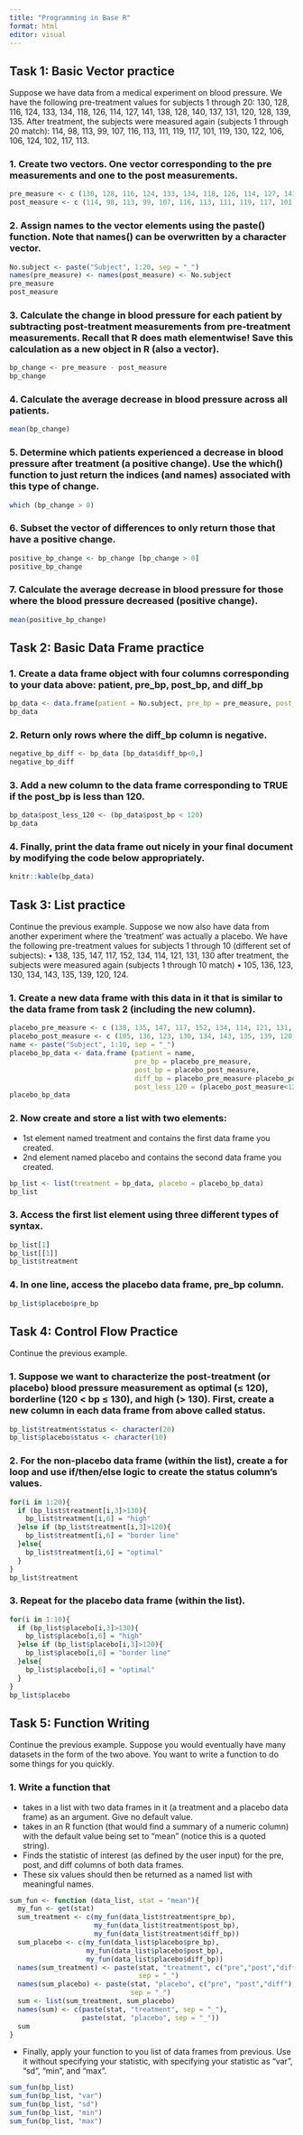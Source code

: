 ```yaml
---
title: "Programming in Base R"
format: html
editor: visual
---
```


## Task 1: Basic Vector practice

Suppose we have data from a medical experiment on blood pressure. We have the following pre-treatment values for subjects 1 through 20: 130, 128, 116, 124, 133, 134, 118, 126, 114, 127, 141, 138, 128, 140, 137, 131, 120, 128, 139, 135. After treatment, the subjects were measured again (subjects 1 through 20 match): 114, 98, 113, 99, 107, 116, 113, 111, 119, 117, 101, 119, 130, 122, 106, 106, 124, 102, 117, 113.

### 1. Create two vectors. One vector corresponding to the pre measurements and one to the post measurements.

```r
pre_measure <- c (130, 128, 116, 124, 133, 134, 118, 126, 114, 127, 141, 138, 128, 140, 137, 131, 120, 128, 139, 135)
post_measure <- c (114, 98, 113, 99, 107, 116, 113, 111, 119, 117, 101, 119, 130, 122, 106, 106, 124, 102, 117, 113)
```

### 2. Assign names to the vector elements using the paste() function. Note that names() can be overwritten by a character vector.

```r
No.subject <- paste("Subject", 1:20, sep = "_")
names(pre_measure) <- names(post_measure) <- No.subject
pre_measure
post_measure
```

### 3. Calculate the change in blood pressure for each patient by subtracting post-treatment measurements from pre-treatment measurements. Recall that R does math elementwise! Save this calculation as a new object in R (also a vector).

```r
bp_change <- pre_measure - post_measure
bp_change
```

### 4. Calculate the average decrease in blood pressure across all patients.

```r
mean(bp_change)
```

### 5. Determine which patients experienced a decrease in blood pressure after treatment (a positive change). Use the which() function to just return the indices (and names) associated with this type of change.

```r
which (bp_change > 0)
```

### 6. Subset the vector of differences to only return those that have a positive change.

```r
positive_bp_change <- bp_change [bp_change > 0]
positive_bp_change
```

### 7. Calculate the average decrease in blood pressure for those where the blood pressure decreased (positive change).

```r
mean(positive_bp_change)
```

## Task 2: Basic Data Frame practice

### 1. Create a data frame object with four columns corresponding to your data above: patient, pre_bp, post_bp, and diff_bp

```r
bp_data <- data.frame(patient = No.subject, pre_bp = pre_measure, post_bp = post_measure, diff_bp = bp_change, row.names = NULL)
bp_data
```

### 2. Return only rows where the diff_bp column is negative.

```r
negative_bp_diff <- bp_data [bp_data$diff_bp<0,]
negative_bp_diff
```

### 3. Add a new column to the data frame corresponding to TRUE if the post_bp is less than 120.

```r
bp_data$post_less_120 <- (bp_data$post_bp < 120)
bp_data
```

### 4. Finally, print the data frame out nicely in your final document by modifying the code below appropriately.

```r
knitr::kable(bp_data)
```

## Task 3: List practice

Continue the previous example. Suppose we now also have data from another experiment where the ‘treatment’ was actually a placebo. We have the following pre-treatment values for subjects 1 through 10 (different set of subjects): • 138, 135, 147, 117, 152, 134, 114, 121, 131, 130 after treatment, the subjects were measured again (subjects 1 through 10 match) • 105, 136, 123, 130, 134, 143, 135, 139, 120, 124.

### 1. Create a new data frame with this data in it that is similar to the data frame from task 2 (including the new column).

```r
placebo_pre_measure <- c (138, 135, 147, 117, 152, 134, 114, 121, 131, 130)
placebo_post_measure <- c (105, 136, 123, 130, 134, 143, 135, 139, 120, 124)
name <- paste("Subject", 1:10, sep = "_")
placebo_bp_data <- data.frame (patient = name, 
                               pre_bp = placebo_pre_measure, 
                               post_bp = placebo_post_measure, 
                               diff_bp = placebo_pre_measure-placebo_post_measure,
                               post_less_120 = (placebo_post_measure<120))
placebo_bp_data
```

### 2. Now create and store a list with two elements:

-   1st element named treatment and contains the first data frame you created.
-   2nd element named placebo and contains the second data frame you created.

```r
bp_list <- list(treatment = bp_data, placebo = placebo_bp_data)
bp_list
```

### 3. Access the first list element using three different types of syntax.

```r
bp_list[1]
bp_list[[1]]
bp_list$treatment
```

### 4. In one line, access the placebo data frame, pre_bp column.

```r
bp_list$placebo$pre_bp
```

## Task 4: Control Flow Practice

Continue the previous example.

### 1. Suppose we want to characterize the post-treatment (or placebo) blood pressure measurement as optimal (≤ 120), borderline (120 \< bp ≤ 130), and high (\> 130). First, create a new column in each data frame from above called status.

```r
bp_list$treatment$status <- character(20)
bp_list$placebo$status <- character(10)
```

### 2. For the non-placebo data frame (within the list), create a for loop and use if/then/else logic to create the status column’s values.

```r
for(i in 1:20){
  if (bp_list$treatment[i,3]>130){
    bp_list$treatment[i,6] = "high"
  }else if (bp_list$treatment[i,3]>120){
    bp_list$treatment[i,6] = "border line"
  }else{
    bp_list$treatment[i,6] = "optimal"
  }
}
bp_list$treatment
```

### 3. Repeat for the placebo data frame (within the list).

```r
for(i in 1:10){
  if (bp_list$placebo[i,3]>130){
    bp_list$placebo[i,6] = "high"
  }else if (bp_list$placebo[i,3]>120){
    bp_list$placebo[i,6] = "border line"
  }else{
    bp_list$placebo[i,6] = "optimal"
  }
}
bp_list$placebo
```

## Task 5: Function Writing

Continue the previous example. Suppose you would eventually have many datasets in the form of the two above. You want to write a function to do some things for you quickly.

### 1. Write a function that

-   takes in a list with two data frames in it (a treatment and a placebo data frame) as an argument. Give no default value.
-   takes in an R function (that would find a summary of a numeric column) with the default value being set to "mean" (notice this is a quoted string).
-   Finds the statistic of interest (as defined by the user input) for the pre, post, and diff columns of both data frames.
-   These six values should then be returned as a named list with meaningful names.

```r
sum_fun <- function (data_list, stat = "mean"){
  my_fun <- get(stat)
  sum_treatment <- c(my_fun(data_list$treatment$pre_bp),
                     my_fun(data_list$treatment$post_bp),
                     my_fun(data_list$treatment$diff_bp))
  sum_placebo <- c(my_fun(data_list$placebo$pre_bp),
                   my_fun(data_list$placebo$post_bp),
                   my_fun(data_list$placebo$diff_bp))
  names(sum_treatment) <- paste(stat, "treatment", c("pre","post","diff"),
                                sep = "_")
  names(sum_placebo) <- paste(stat, "placebo", c("pre", "post","diff"),
                              sep = "_")
  sum <- list(sum_treatment, sum_placebo)
  names(sum) <- c(paste(stat, "treatment", sep = "_"), 
                  paste(stat, "placebo", sep = "_"))
  sum
}
```

-   Finally, apply your function to you list of data frames from previous. Use it without specifying your statistic, with specifying your statistic as "var", "sd", "min", and "max".

```r
sum_fun(bp_list)
sum_fun(bp_list, "var")
sum_fun(bp_list, "sd")
sum_fun(bp_list, "min")
sum_fun(bp_list, "max")
```
